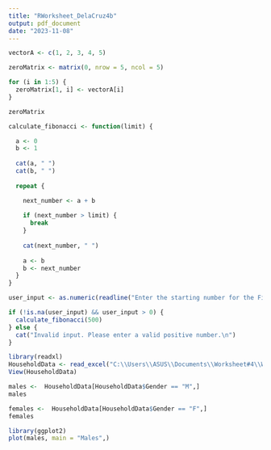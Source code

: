 ```yaml
---
title: "RWorksheet_DelaCruz4b"
output: pdf_document
date: "2023-11-08"
---
```


```r
vectorA <- c(1, 2, 3, 4, 5)

zeroMatrix <- matrix(0, nrow = 5, ncol = 5)

for (i in 1:5) {
  zeroMatrix[1, i] <- vectorA[i]
}

zeroMatrix

```

```r
calculate_fibonacci <- function(limit) {

  a <- 0
  b <- 1
  
  cat(a, " ")
  cat(b, " ")
  
  repeat {

    next_number <- a + b
    
    if (next_number > limit) {
      break  
    }
    
    cat(next_number, " ")
    
    a <- b
    b <- next_number
  }
}

user_input <- as.numeric(readline("Enter the starting number for the Fibonacci sequence: "))

if (!is.na(user_input) && user_input > 0) {
  calculate_fibonacci(500)
} else {
  cat("Invalid input. Please enter a valid positive number.\n")
}

```

```r
library(readxl)
HouseholdData <- read_excel("C:\\Users\\ASUS\\Documents\\Worksheet#4\\Worksheet#4\\HouseholdData.xlsx")
View(HouseholdData)
```

```r
males <-  HouseholdData[HouseholdData$Gender == "M",]
males

females <-  HouseholdData[HouseholdData$Gender == "F",]
females
```

```r
library(ggplot2)
plot(males, main = "Males",)
```